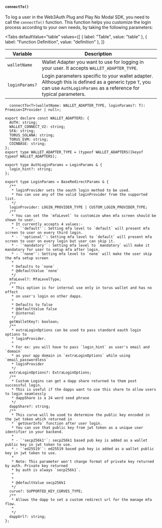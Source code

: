 
#### `connectTo()`

To log a user in the Web3Auth Plug and Play No Modal SDK, you need to call the `connectTo()`
function. This function helps you customize the login process according to your own needs, by taking
the following parameters:

<Tabs
  defaultValue="table"
  values={[
    { label: "Table", value: "table" },
    { label: "Function Definition", value: "definition" },
  ]}
>

<TabItem value="table">

| Variable       | Description                                                                                                                                                            |
| -------------- | ---------------------------------------------------------------------------------------------------------------------------------------------------------------------- |
| `walletName`   | Wallet Adapter you want to use for logging in your user. It accepts `WALLET_ADAPTER_TYPE`.                                                                             |
| `loginParams?` | Login parameters specific to your wallet adapter. Although this is defined as a generic type `T`, you can use `AuthLoginParams` as a reference for typical parameters. |

</TabItem>

<TabItem value="definition">

```tsx
  connectTo<T>(walletName: WALLET_ADAPTER_TYPE, loginParams?: T): Promise<IProvider | null>;
```

```tsx
export declare const WALLET_ADAPTERS: {
  AUTH: string;
  WALLET_CONNECT_V2: string;
  SFA: string;
  TORUS_SOLANA: string;
  TORUS_EVM: string;
  COINBASE: string;
};
export type WALLET_ADAPTER_TYPE = (typeof WALLET_ADAPTERS)[keyof typeof WALLET_ADAPTERS];

export type AuthLoginParams = LoginParams & {
  login_hint?: string;
};

export type LoginParams = BaseRedirectParams & {
  /**
   * loginProvider sets the oauth login method to be used.
   * You can use any of the valid loginProvider from the supported list.
   */
  loginProvider: LOGIN_PROVIDER_TYPE | CUSTOM_LOGIN_PROVIDER_TYPE;
  /**
   * You can set the `mfaLevel` to customize when mfa screen should be shown to user.
   * It currently accepts 4 values:-
   * - `'default'`: Setting mfa level to `default` will present mfa screen to user on every third login.
   * - `'optional'`: Setting mfa level to `default` will present mfa screen to user on every login but user can skip it.
   * - `'mandatory'`: Setting mfa level to `mandatory` will make it mandatory for user to setup mfa after login.
   * - `'none'`: Setting mfa level to `none` will make the user skip the mfa setup screen
   *
   * Defaults to `none`
   * @defaultValue `none`
   */
  mfaLevel?: MfaLevelType;
  /**
   * This option is for internal use only in torus wallet and has no effect
   * on user's login on other dapps.
   *
   * Defaults to false
   * @defaultValue false
   * @internal
   */
  getWalletKey?: boolean;
  /**
   * extraLoginOptions can be used to pass standard oauth login options to
   * loginProvider.
   *
   * For ex: you will have to pass `login_hint` as user's email and `domain`
   * as your app domain in `extraLoginOptions` while using `email_passwordless`
   * loginProvider
   */
  extraLoginOptions?: ExtraLoginOptions;
  /**
   * Custom Logins can get a dapp share returned to them post successful login.
   * This is useful if the dapps want to use this share to allow users to login seamlessly
   * dappShare is a 24 word seed phrase
   */
  dappShare?: string;
  /**
   * This curve will be used to determine the public key encoded in the jwt token which returned in
   * `getUserInfo` function after user login.
   * You can use that public key from jwt token as a unique user identifier in your backend.
   *
   * - `'secp256k1'`: secp256k1 based pub key is added as a wallet public key in jwt token to use.
   * - `'ed25519'`: ed25519 based pub key is added as a wallet public key in jwt token to use.
   *
   * Note: This parameter won't change format of private key returned by auth. Private key returned
   * by auth is always `secp256k1`.
   *
   *
   * @defaultValue secp256k1
   */
  curve?: SUPPORTED_KEY_CURVES_TYPE;
  /**
   * Allows the dapp to set a custom redirect url for the manage mfa flow.
   *
   */
  dappUrl?: string;
};
```

</TabItem>

</Tabs>
